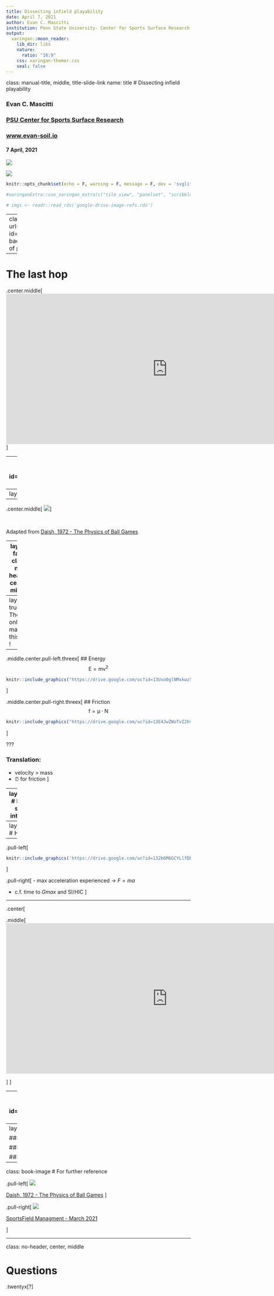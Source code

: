 ```yaml
---
title: Dissecting infield playability
date: April 7, 2021
author: Evan C. Mascitti
institution: Penn State University- Center for Sports Surface Research
output: 
  xaringan::moon_reader:
    lib_dir: libs
    nature:
      ratio: "16:9"
    css: xaringan-themer.css
    seal: false
---
```

class: manual-title, middle, title-slide-link
name: title
# Dissecting infield playability 

### Evan C. Mascitti

### [PSU Center for Sports Surface Research](https://plantscience.psu.edu/research/centers/ssrc)

### [www.evan-soil.io](https://www.evan-soil.io)

#### 7 April, 2021

<div class="baseball">
<img src="https://drive.google.com/uc?id=1lKrIWe3QaotbHZ0eJSC57UNf2mJTRAoh">
</div>

<div class="logo-right">
<img src="https://drive.google.com/uc?id=1D9vCWG5hwmPL6n_WN9Hcu3X7JElyDf72">
</div>


```r
knitr::opts_chunk$set(echo = F, warning = F, message = F, dev = 'svglite')

#xaringanExtra::use_xaringan_extra(c("tile_view", "panelset", "scribble", "share_again"))

# imgs <- readr::read_rds('google-drive-image-refs.rds')

```

---
class: full-page-fig
background-image: url(https://drive.google.com/uc?id=1CogUjvnfByj2bDPj3SO6Jnpp4UGqlVjA)
background-size: contain
# Concentration of play

---


# The last hop

.center.middle[
<iframe width="880" height="410" src="https://www.youtube.com/embed/S67zqwz05ys?start=66&mute=1" title="YouTube video player" frameborder="0" allow="accelerometer; autoplay; clipboard-write; encrypted-media; gyroscope; picture-in-picture" allowfullscreen></iframe>
]

---
class: full-page-fig
background-image: url(https://drive.google.com/uc?id=1g_al0Boo7wutOyRVUZSpBMbAGjyZX9fx)
background-size: contain
# Corkboard

---
layout:true
# Spin

---

.center.middle[
![](https://drive.google.com/uc?id=1I962LjSL2Z3d7IiHMOVq6L4XxwMyelXE)
]

<br>

Adapted from [Daish, 1972 - The Physics of Ball Games](https://www.goodreads.com/book/show/26599296-the-physics-of-ball-games)

---
layout: false
class: no-header, center, middle

<iframe src="https://player.vimeo.com/video/531414292" width="1000" height="563" frameborder="0" allow="autoplay; fullscreen; picture-in-picture" allowfullscreen></iframe>

---
layout: true
# The only math in this talk !

---

.middle.center.pull-left.threex[
## Energy
$$\mathrm{E=mv^2}$$
```r
knitr::include_graphics("https://drive.google.com/uc?id=13Uxo0glNMxkwzSCUhn-NkgFxWWAb6Dd3")
```


]

.middle.center.pull-right.threex[
## Friction
$$\mathrm{f=\mu \cdot N}$$
```r
knitr::include_graphics("https://drive.google.com/uc?id=13E4JwZWoTvI2hvnCop2rJkZW81iGEyVw")
```

]


???

### Translation:
- velocity > mass
- &#x23f0; for friction
]

---
layout:false
# Ball-to-surface interaction

.center[<span style="font-size:1.25em;">Time ~ 10 ms</span>]
![](https://drive.google.com/uc?id=1GK4XzyTv-ZpfYaxbtCIrVdczoho7r_AK)

---
layout:true
# Hardness 

---

.pull-left[
```r
knitr::include_graphics('https://drive.google.com/uc?id=132b6M6GCYLlfDb8lULLBoP6dLtdnPDcI')
```
]

.pull-right[
- max acceleration experienced  &#8594;  $F=ma$

- c.f. time to $Gmax$ and SI/HIC
]


---

.center[

.middle[
<iframe width="880" height="410" src="https://www.youtube.com/embed/SSod7rI0syg" title="YouTube video player" frameborder="0" allow="accelerometer; autoplay; clipboard-write; encrypted-media; gyroscope; picture-in-picture" allowfullscreen></iframe>

]
]

---
class: full-page-fig
background-image: url(https://drive.google.com/uc?id=1cdUcr0c9GJBDPirJK9lZvQWnImGWtm3f)
# Hardness 

---
layout: false
class: bg-road
# Summary

### &rarr; Consistency 


### &rarr; Pace + bounce + spin = "speed"


### &rarr; Hardness

---

class: book-image
# For further reference 

.pull-left[
![](https://i.gr-assets.com/images/S/compressed.photo.goodreads.com/books/1442472021l/26599296._SX318_.jpg)

[Daish, 1972 - The Physics of Ball Games](https://www.goodreads.com/book/show/26599296-the-physics-of-ball-games)
]

.pull-right[
![](https://content.cdntwrk.com/files/aT0xMzAyMjU5JnA9MCZ2ZXJzaW9uPTEmY21kPXYmc2lnPTIxMzY2ZDA2YWZiOTFlNTdhZmRhNjY2OGVlY2ZkYzEw/-w-300.jpg)

[SportsField Managment - March 2021](https://sportsfieldmanagementonline.com/2021/03/15/dissecting-infield-playability/12504/)

]

---
class: no-header, center, middle

# Questions

.twentyx[?]

